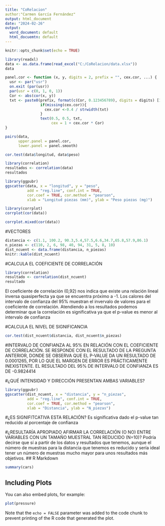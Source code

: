 ```yaml
---
title: "CoRelacion"
author:"Carmen García Fernández"
output: html_document
date: "2024-02-26"
output:
  word_document: default
  html_docuemtn: default
---
```


```r
knitr::opts_chunk$set(echo = TRUE)
```
```r
library(readxl)
data <- as.data.frame(read_excel("C:/CoRelacion/data.xlsx"))
data
```

```r
panel.cor <- function (x, y, digits = 2, prefix = "", cex.cor, ...) {
  usr <- par("usr")
  on.exit (par(usr))
  par(usr = c(0, 1, 0, 1))
  Cor <- abs(cor(x, y))
  txt <- paste0(prefix, format(c(Cor, 0.123456789), digits = digits) [1])
                if(missing(cex.cor)){
                  cex.cor <-0.4 / strwidth(txt)
                }
                text(0.5, 0.5, txt,
                     cex = 1 + cex.cor * Cor)
}

pairs(data,
      upper.panel = panel.cor,
      lower.panel = panel.smooth)
```
```r
cor.test(data$longitud, data$peso)
```
```r
library(correlation)
resultados <- correlation(data)
resultados
```

```r
library(ggpubr)
ggscatter(data, x = "longitud", y = "peso",
          add = "reg.line", conf.int = TRUE,
          cor.coef = TRUE, cor.method = "pearson",
          xlab = "Longitud piezas (mm)", ylab = "Peso piezas (mg)")
```


```r
library(corrplot)
corrplot(cor(data))
```

```r
corrplot.mixed(cor(data))
```

#VECTORES
```r
distancia <- c(1.1, 100.2, 90.3,5.4,57.5,6.6,34.7,65.8,57.9,86.1)
n_piezas <- c(110, 2, 6, 98, 40, 94, 31, 5, 8, 10)
dist_ncuent <- data.frame(distancia, n_piezas)
knitr::kable(dist_ncuent)
```


#CALCULA EL COEFICIENTE DE CORRELACIÓN
```r
library(correlation)
resultado <- correlation(dist_ncuent)
resultado
```
El coeficiente de correlación (0,92) nos indica que existe una relación lineal inversa quasiperfecta ya que se encuentra próximo a -1. Los calores del intervalo de confianza del 95% muestran el invervalo de valores para el coeficiente de correlación. Atendiendo a los resultados podemos determinar que la correlación es significativa ya que el p-value es menor al intervalo de confianza

#CALCULA EL NIVEL DE SIGNIFICANCIA
```r
cor.test(dist_ncuent$distancia, dist_ncuent$n_piezas)
```
#INTERVALO DE CONFIANZA AL 95% EN RELACIÓN CON EL COEFICIENTE DE CORRELACIÓN. 
SE RESPONDE CON EL RESULTADO DE LA PREGUNTA ANTERIOR, DONDE SE OBSERVA QUE EL P-VALUE DA UN RESULTADO DE 0.0001265, POR LO QUE EL MARGEN DE ERROR ES PRÁCTICAMENTE INEXISTENTE. EL RESULTADO DEL 95% DE INTERVALO DE CONFIANZA ES DE -0.9824414

#¿QUÉ INTENSIDAD Y DIRECCIÓN PRESENTAN AMBAS VARIABLES?

```r
library(ggpubr)
ggscatter(dist_ncuent, x = "distancia", y = "n_piezas",
          add = "reg.line", conf.int = TRUE,
          cor.coef = TRUE, cor.method = "pearson",
          xlab = "Distancia", ylab = "N_piezas")
```
#¿ES SIGNIFITCATIVA ESTA RELACIÓN?
Es significativa dado el p-value tan reducido al porcentaje de confianza

#¿RESULTARÍA APROPIADO AFIRMAR LA CORRELACIÓN (O NO) ENTRE VARIABLES CON UN TAMAÑO MUESTRAL TAN REDUCIDO (N=10)?
Podría decirse que sí a partir de los datos y resultados que tenemos, aunque el número de muestras para la distancia que tenemos es reducido y sería ideal tener un número de muestras mucho mayor para unos resultados más objetivos.
## R Markdown

```r
summary(cars)
```

## Including Plots

You can also embed plots, for example:

```r
plot(pressure)
```

Note that the `echo = FALSE` parameter was added to the code chunk to prevent printing of the R code that generated the plot.
